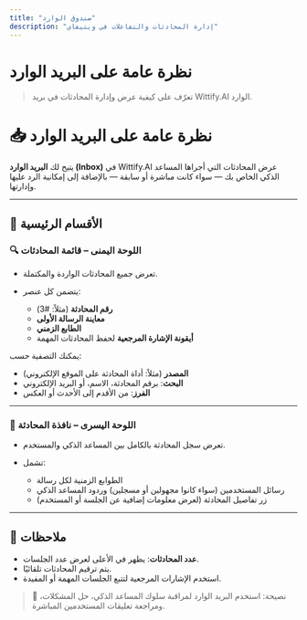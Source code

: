```yaml
---
title: "صندوق الوارد"
description: "إدارة المحادثات والتفاعلات في ويتيفاي"
---
```


# نظرة عامة على البريد الوارد

> تعرّف على كيفية عرض وإدارة المحادثات في بريد Wittify.AI الوارد.

# 📥 نظرة عامة على البريد الوارد

يتيح لك **البريد الوارد (Inbox)** في Wittify.AI عرض المحادثات التي أجراها المساعد الذكي الخاص بك — سواء كانت مباشرة أو سابقة — بالإضافة إلى إمكانية الرد عليها وإدارتها.

---

## 🧭 الأقسام الرئيسية

### 🔍 اللوحة اليمنى – قائمة المحادثات

* تعرض جميع المحادثات الواردة والمكتملة.
* يتضمن كل عنصر:

  * **رقم المحادثة** (مثلاً: #3)
  * **معاينة الرسالة الأولى**
  * **الطابع الزمني**
  * **أيقونة الإشارة المرجعية** لحفظ المحادثات المهمة

يمكنك التصفية حسب:

* **المصدر** (مثلاً: أداة المحادثة على الموقع الإلكتروني)
* **البحث**: برقم المحادثة، الاسم، أو البريد الإلكتروني
* **الفرز**: من الأقدم إلى الأحدث أو العكس

---

### 💬 اللوحة اليسرى – نافذة المحادثة

* تعرض سجل المحادثة بالكامل بين المساعد الذكي والمستخدم.
* تشمل:

  * الطوابع الزمنية لكل رسالة
  * رسائل المستخدمين (سواء كانوا مجهولين أو مسجلين) وردود المساعد الذكي
  * زر تفاصيل المحادثة (لعرض معلومات إضافية عن الجلسة أو المستخدم)

---

## 📌 ملاحظات

* **عدد المحادثات**: يظهر في الأعلى لعرض عدد الجلسات.
* يتم ترقيم المحادثات تلقائيًا.
* استخدم الإشارات المرجعية لتتبع الجلسات المهمة أو المفيدة.

> 🧠 نصيحة: استخدم البريد الوارد لمراقبة سلوك المساعد الذكي، حل المشكلات، ومراجعة تعليقات المستخدمين المباشرة.


